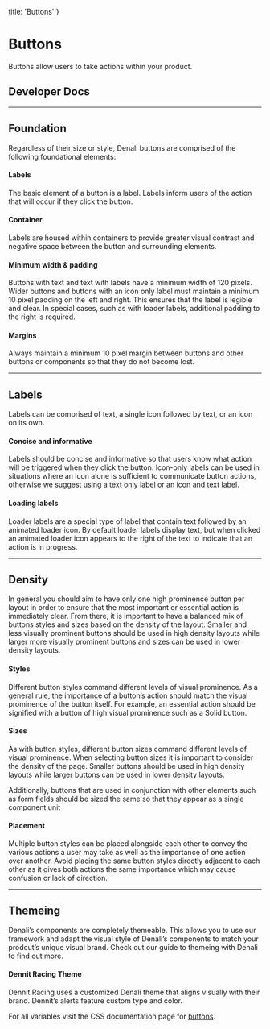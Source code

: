 
  title: 'Buttons'
}

# Buttons
Buttons allow users to take actions within your product. 

## Developer Docs

<div className="row">
  <ResourceCard name="CSS" icon="css" caption="Avaiable Now" link="https://denali-design.github.io/denali-css/?path=/story/components-buttons--default" />
  <ResourceCard name="Ember" icon="ember" caption="Avaiable Now" link="https://denali-design.github.io/denali-ember/?path=/story/denalibutton--default" />
  <ResourceCard name="React" icon="react" caption="Coming Soon" disabled />
</div>

---

## Foundation
Regardless of their size or style, Denali buttons are comprised of the following foundational elements:

#### Labels
The basic element of a button is a label. Labels inform users of the action that will occur if they click the button.

<SingleImage 
  image="/images/components/buttons/foundation.png"
/>

#### Container
Labels are housed within containers to provide greater visual contrast and negative space between the button and surrounding elements.

<SingleImage 
  image="/images/components/buttons/container.png"
/>

#### Minimum width & padding
Buttons with text and text with labels have a minimum width of 120 pixels. Wider buttons and buttons with an icon only label must maintain a minimum 10 pixel padding on the left and right. This ensures that the label is legible and clear. In special cases, such as with loader labels, additional padding to the right is required. 

<SingleImage 
  image="/images/components/buttons/margin-padding.png"
/>

#### Margins
Always maintain a minimum 10 pixel margin between buttons and other buttons or components so that they do not become lost. 

<SingleImage 
  image="/images/components/buttons/margin.png"
/>

---

## Labels
Labels can be comprised of text, a single icon followed by text, or an icon on its own.

#### Concise and informative
Labels should be concise and informative so that users know what action will be triggered when they click the button. Icon-only labels can be used in situations where an icon alone is sufficient to communicate button actions, otherwise we suggest using a text only label or an icon and text label. 

<DoubleImage 
  firstType="do"
  firstImage="/images/components/buttons/label-do.png"
  firstCaption="use direct and concise button labels."
  secondType="dont"
  secondImage="/images/components/buttons/label-dont.png"
  secondCaption="use multiple icons or unnecessarily long button labels."
/>

#### Loading labels
Loader labels are a special type of label that contain text followed by an animated loader icon. By default loader labels display text, but when clicked an animated loader icon appears to the right of the text to indicate that an action is in progress.

<SingleImage 
  image="/images/components/buttons/label-loading.png"
  caption="Submit button is a loader button that animates on click."
/>

---

## Density
In general you should aim to have only one high prominence button per layout in order to ensure that the most important or essential action is immediately clear. From there, it is important to have a balanced mix of buttons styles and sizes based on the density of the layout. Smaller and less visually prominent buttons should be used in high density layouts while larger more visually prominent buttons and sizes can be used in lower density layouts.

<SingleImage 
  image="/images/components/buttons/density.png"
  caption="Layout with a balanced mix of buttons styles and sizes."
/>

#### Styles
Different button styles command different levels of visual prominence. As a general rule, the importance of a button’s action should match the visual prominence of the button itself. For example, an essential action should be signified with a button of high visual prominence such as a Solid button. 

<SingleImage 
  image="/images/components/buttons/styles-1.png"
/>

<SingleImage 
  image="/images/components/buttons/styles-2.png"
  caption="In this layout a Solid button is used to call out a primary action while a Ghost button is used to call out a secondary action."
/>

#### Sizes
As with button styles, different button sizes command different levels of visual prominence. When selecting button sizes it is important to consider the density of the page. Smaller buttons should be used in high density layouts while larger buttons can be used in lower density layouts.  

<SingleImage 
  image="/images/components/buttons/sizes.png"
  caption="Density scale according to button size."
/>

Additionally, buttons that are used in conjunction with other elements such as form fields should be sized the same so that they appear as a single component unit

<DoubleImage 
  firstType="do"
  firstImage="/images/components/buttons/sizes-do.png"
  firstCaption="use a default sized field with a default sized button."
  secondType="dont"
  secondImage="/images/components/buttons/sizes-dont.png"
  secondCaption="use a small sized field with a default sized button."
/>

#### Placement
Multiple button styles can be placed alongside each other to convey the various actions a user may take as well as the importance of one action over another. Avoid placing the same button styles directly adjacent to each other as it gives both actions the same importance which may cause confusion or lack of direction.

<DoubleImage 
  firstType="do"
  firstImage="/images/components/buttons/placement-do.png"
  firstCaption="use buttons with different visual prominence to convey actions with different levels of importance ."
  secondType="dont"
  secondImage="/images/components/buttons/placement-dont.png"
  secondCaption="use buttons with the same visual prominence to convey actions with different levels of importance."
/>

---

## Themeing
Denali’s components are completely themeable. This allows you to use our framework and adapt the visual style of Denali’s components to match your prodcut’s unique visual brand. Check out our guide to themeing with Denali to find out more.

#### Dennit Racing Theme 
Dennit Racing uses a customized Denali theme that aligns visually with their brand. Dennit’s alerts feature custom type and color.

For all variables visit the CSS documentation page for [buttons](https://denali-design.github.io/denali-css/?path=/story/get-started-variables--page#button).

